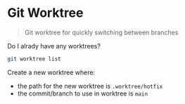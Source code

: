 # Git Worktree

> Git worktree for quickly switching between branches

Do I alrady have any worktrees?

```bash
git worktree list
```

Create a new worktree where:

* the path for the new worktree is `.worktree/hotfix`
* the commit/branch to use in worktree is `main`
